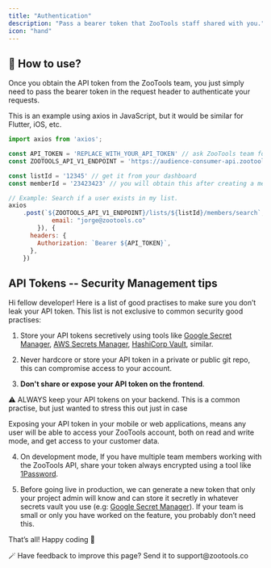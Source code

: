 ```yaml
---
title: "Authentication"
description: "Pass a bearer token that ZooTools staff shared with you."
icon: "hand"
---
```


## 👋 How to use?

Once you obtain the API token from the ZooTools team, you just simply need to pass the bearer token in the request header to authenticate your requests.

This is an example using axios in JavaScript, but it would be similar for Flutter, iOS, etc.

```jsx
import axios from 'axios';

const API_TOKEN = 'REPLACE_WITH_YOUR_API_TOKEN' // ask ZooTools team for a key
const ZOOTOOLS_API_V1_ENDPOINT = 'https://audience-consumer-api.zootools.co/v1'

const listId = '12345' // get it from your dashboard
const memberId = '23423423' // you will obtain this after creating a member.

// Example: Search if a user exists in my list.
axios
    .post(`${ZOOTOOLS_API_V1_ENDPOINT}/lists/${listId}/members/search`, {
			email: "jorge@zootools.co"
		}), {
      headers: {
        Authorization: `Bearer ${API_TOKEN}`,
      },
    })
```

## API Tokens -- Security Management tips

Hi fellow developer! Here is a list of good practises to make sure you don’t leak your API token. This list is not exclusive to common security good practises:

1. Store your API tokens secretively using tools like [Google Secret Manager](https://cloud.google.com/secret-manager), [AWS Secrets Manager](https://aws.amazon.com/secrets-manager/), [HashiCorp Vault](https://www.vaultproject.io/), similar.

2. Never hardcore or store your API token in a private or public git repo, this can compromise access to your account.

3. **Don't share or expose your API token on the frontend**.

   <aside>
⚠️ ALWAYS keep your API tokens on your backend. This is a common practise, but just wanted to stress this out just in case

   Exposing your API token in your mobile or web applications, means any user will be able to access your ZooTools account, both on read and write mode, and get access to your customer data.

   </aside>

4. On development mode, If you have multiple team members working with the ZooTools API, share your token always encrypted using a tool like [1Password](https://1password.com/).

5. Before going live in production, we can generate a new token that only your project admin will know and can store it secretly in whatever secrets vault you use (e.g: [Google Secret Manager](https://cloud.google.com/secret-manager)). If your team is small or only you have worked on the feature, you probably don’t need this.

That’s all! Happy coding 👊

<aside>
🪄 Have feedback to improve this page? Send it to support@zootools.co

</aside>
